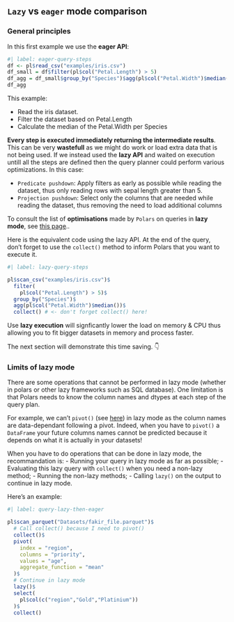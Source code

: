 ## `Lazy` vs `eager` mode comparison

### General principles

In this first example we use the **eager API**:

```r
#| label: eager-query-steps
df <- pl$read_csv("examples/iris.csv")
df_small = df$filter(pl$col("Petal.Length") > 5)
df_agg = df_small$group_by("Species")$agg(pl$col("Petal.Width")$median())
df_agg
```

This example:

- Read the iris dataset.
- Filter the dataset based on Petal.Length
- Calculate the median of the Petal.Width per Species

**Every step is executed immediately returning the intermediate results**. This can be very **wastefull** as we might do work or load extra data that is not being used.
If we instead used the **lazy API** and waited on execution untill all the steps are defined then the query planner could perform various optimizations. In this case:

- `Predicate pushdown`: Apply filters as early as possible while reading the dataset, thus only reading rows with sepal length greater than 5.
- `Projection pushdown`: Select only the columns that are needed while reading the dataset, thus removing the need to load additional columns

::: {.callout-tip}
To consult the list of **optimisations** made by `Polars` on queries in **lazy mode**, see [this page](https://pola-rs.github.io/polars-book/user-guide/lazy/optimizations/)..
:::

Here is the equivalent code using the lazy API. At the end of the query, don't forget to use the `collect()` method to inform Polars that you want to execute it.

```r
#| label: lazy-query-steps

pl$scan_csv("examples/iris.csv")$
  filter(
    pl$col("Petal.Length") > 5)$
  group_by("Species")$
  agg(pl$col("Petal.Width")$median())$
  collect() # <- don't forget collect() here!
```

::: {.callout-important}
Use **lazy execution** will signficantly lower the load on memory & CPU thus allowing you to fit bigger datasets in memory and process faster.
:::

The next section will demonstrate this time saving. 👇


### Limits of lazy mode

There are some operations that cannot be performed in lazy mode (whether in polars or other lazy frameworks such as SQL database). One limitation is that Polars needs to know the column names and dtypes at each step of the query plan.

For example, we can't `pivot()` (see [here](#pivot-a-dataframe)) in lazy mode as the column names are data-dependant following a pivot. Indeed, when you have to `pivot()` a `DataFrame` your future columns names cannot be predicted because it depends on what it is actually in your datasets!

When you have to do operations that can be done in lazy mode, the recommandation is:
- Running your query in lazy mode as far as possible;
- Evaluating this lazy query with `collect()` when you need a non-lazy method;
- Running the non-lazy methods;
- Calling `lazy()` on the output to continue in lazy mode.

Here's an example:

```r
#| label: query-lazy-then-eager

pl$scan_parquet("Datasets/fakir_file.parquet")$
  # Call collect() because I need to pivot()
  collect()$
  pivot(
    index = "region",
    columns = "priority",
    values = "age",
    aggregate_function = "mean"
  )$
  # Continue in lazy mode
  lazy()$
  select(
    pl$col(c("region","Gold","Platinium"))
  )$
  collect()
```





